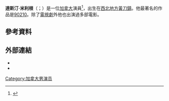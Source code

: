 '''達斯汀·米利根'''（{{lang-en|Dustin Milligan}}；{{bd|1985年|7月28日}}）是一位[[加拿大|加拿大]]演員<ref>{{cite web |url=http://www.nnsl.com/frames/newspapers/2006-05/may26_06ctv.html |title=存档副本 |accessdate=2011-09-05 |deadurl=yes |archiveurl=https://web.archive.org/web/20120325162640/http://www.nnsl.com/frames/newspapers/2006-05/may26_06ctv.html |archivedate=2012-03-25 }}</ref>，出生在[[西北地方|西北地方]][[黃刀鎮|黃刀鎮]]。他最著名的作品是[[90210|90210]]。除了[[電視劇|電視劇]]外他也出演過多部電影。
==參考資料==
{{reflist}}
== 外部連結 ==
* {{Official website}}
* {{IMDb name|1682420}}
[[Category:加拿大男演员|Category:加拿大男演员]]